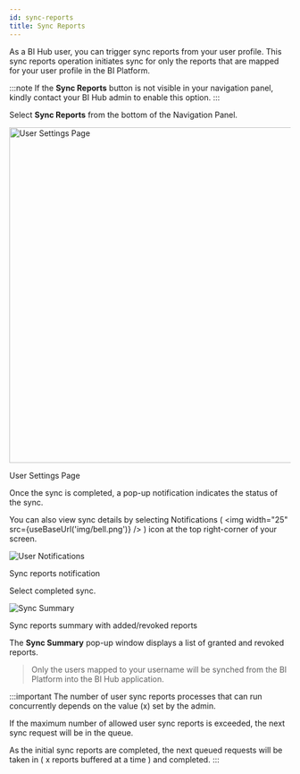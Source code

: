 ```yaml
---
id: sync-reports
title: Sync Reports
---
```



As a BI Hub user, you can trigger sync reports from your user profile.
This sync reports operation initiates sync for only the reports that are mapped for your user profile in the BI Platform.

:::note
If the **Sync Reports** button is not visible in your navigation panel, kindly contact your BI Hub admin to enable this option.
:::

Select **Sync Reports** from the bottom of the Navigation Panel.

  <div class="center">
    <Zoom>
      <img alt="User Settings Page" height="600" src={useBaseUrl('doc-images/user-guide/reports/nav-panel-sync-reports.png')}/>
    </Zoom>
    <p>User Settings Page</p>
  </div>

Once the sync is completed, a pop-up notification indicates the status of the sync.

You can also view sync details by selecting Notifications ( <img width="25" src={useBaseUrl('img/bell.png')} /> ) icon at the top right-corner of your screen.

  <div class="center">
    <Zoom>
      <img alt="User Notifications" src={useBaseUrl('doc-images/user-guide/reports/sync-reports.png')}/>
    </Zoom>
    <p>Sync reports notification</p>
  </div>

Select completed sync.

  <div class="center">
    <Zoom>
      <img alt="Sync Summary" src={useBaseUrl('doc-images/user-guide/reports/user-sync-report-summary.png')}/>
    </Zoom>
    <p>Sync reports summary with added/revoked reports</p>
  </div>

The **Sync Summary** pop-up window displays a list of granted and revoked reports.

> Only the users mapped to your username will be synched from the BI Platform into the BI Hub application.

:::important
The number of user sync reports processes that can run concurrently depends on the value (x) set by the admin.

If the maximum number of allowed user sync reports is exceeded, the next sync request will be in the queue.

As the initial sync reports are completed, the next queued requests will be taken in ( x reports buffered at a time ) and completed.
:::
